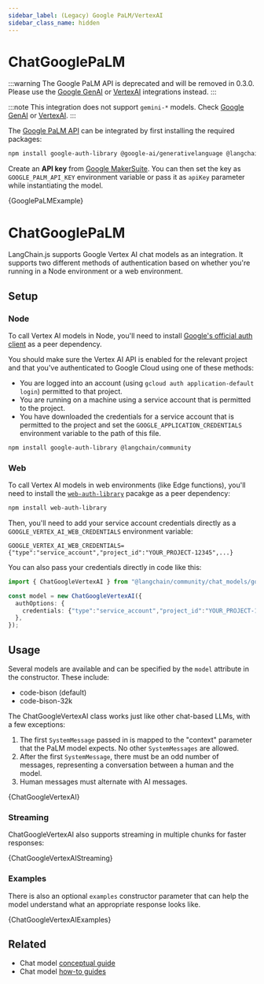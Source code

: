 ```yaml
---
sidebar_label: (Legacy) Google PaLM/VertexAI
sidebar_class_name: hidden
---
```



# ChatGooglePaLM

:::warning
The Google PaLM API is deprecated and will be removed in 0.3.0. Please use the [Google GenAI](/docs/integrations/chat/google_generativeai) or [VertexAI](/docs/integrations/chat/google_vertex_ai) integrations instead.
:::

:::note
This integration does not support `gemini-*` models. Check [Google GenAI](/docs/integrations/chat/google_generativeai) or [VertexAI](/docs/integrations/chat/google_vertex_ai).
:::

The [Google PaLM API](https://developers.generativeai.google/products/palm) can be integrated by first
installing the required packages:


<IntegrationInstallTooltip></IntegrationInstallTooltip>

```bash npm2yarn
npm install google-auth-library @google-ai/generativelanguage @langchain/community
```


<UnifiedModelParamsTooltip></UnifiedModelParamsTooltip>

Create an **API key** from [Google MakerSuite](https://makersuite.google.com/app/apikey). You can then set
the key as `GOOGLE_PALM_API_KEY` environment variable or pass it as `apiKey` parameter while instantiating
the model.


<CodeBlock language="typescript">{GooglePaLMExample}</CodeBlock>

# ChatGooglePaLM

LangChain.js supports Google Vertex AI chat models as an integration.
It supports two different methods of authentication based on whether you're running
in a Node environment or a web environment.

## Setup

### Node

To call Vertex AI models in Node, you'll need to install [Google's official auth client](https://www.npmjs.com/package/google-auth-library) as a peer dependency.

You should make sure the Vertex AI API is
enabled for the relevant project and that you've authenticated to
Google Cloud using one of these methods:

- You are logged into an account (using `gcloud auth application-default login`)
  permitted to that project.
- You are running on a machine using a service account that is permitted
  to the project.
- You have downloaded the credentials for a service account that is permitted
  to the project and set the `GOOGLE_APPLICATION_CREDENTIALS` environment
  variable to the path of this file.

<IntegrationInstallTooltip></IntegrationInstallTooltip>

```bash npm2yarn
npm install google-auth-library @langchain/community
```

### Web

To call Vertex AI models in web environments (like Edge functions), you'll need to install
the [`web-auth-library`](https://github.com/kriasoft/web-auth-library) pacakge as a peer dependency:

```bash npm2yarn
npm install web-auth-library
```

Then, you'll need to add your service account credentials directly as a `GOOGLE_VERTEX_AI_WEB_CREDENTIALS` environment variable:

```
GOOGLE_VERTEX_AI_WEB_CREDENTIALS={"type":"service_account","project_id":"YOUR_PROJECT-12345",...}
```

You can also pass your credentials directly in code like this:

```typescript
import { ChatGoogleVertexAI } from "@langchain/community/chat_models/googlevertexai";

const model = new ChatGoogleVertexAI({
  authOptions: {
    credentials: {"type":"service_account","project_id":"YOUR_PROJECT-12345",...},
  },
});
```

## Usage

Several models are available and can be specified by the `model` attribute
in the constructor. These include:

- code-bison (default)
- code-bison-32k

The ChatGoogleVertexAI class works just like other chat-based LLMs,
with a few exceptions:

1. The first `SystemMessage` passed in is mapped to the "context" parameter that the PaLM model expects.
   No other `SystemMessages` are allowed.
2. After the first `SystemMessage`, there must be an odd number of messages, representing a conversation between a human and the model.
3. Human messages must alternate with AI messages.


<CodeBlock language="typescript">{ChatGoogleVertexAI}</CodeBlock>

### Streaming

ChatGoogleVertexAI also supports streaming in multiple chunks for faster responses:


<CodeBlock language="typescript">{ChatGoogleVertexAIStreaming}</CodeBlock>

### Examples

There is also an optional `examples` constructor parameter that can help the model understand what an appropriate response
looks like.


<CodeBlock language="typescript">{ChatGoogleVertexAIExamples}</CodeBlock>

## Related

- Chat model [conceptual guide](/docs/concepts/#chat-models)
- Chat model [how-to guides](/docs/how_to/#chat-models)
